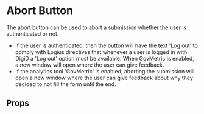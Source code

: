 

<Meta of={AbortButtonStories} />

# Abort Button

The abort button can be used to abort a submission whether the user is authenticated or not.

- If the user is authenticated, then the button will have the text 'Log out' to comply with Logius
  directives that whenever a user is logged in with DigiD a 'Log out' option must be available. When
  GovMetric is enabled, a new window will open where the user can give feedback.
- If the analytics tool 'GovMetric' is enabled, aborting the submission will open a new window where
  the user can give feedback about why they decided to not fill the form until the end.

<Canvas>
  <Story of={AbortButtonStories.Authenticated} />
</Canvas>

<Canvas>
  <Story of={AbortButtonStories.Anonymous} />
</Canvas>

<Canvas>
  <Story of={AbortButtonStories.AnonymousAndGovMetric} />
</Canvas>

<Canvas>
  <Story of={AbortButtonStories.AuthenticatedAndGovmetric} />
</Canvas>

## Props

<ArgTypes of={AbortButtonStories} />
